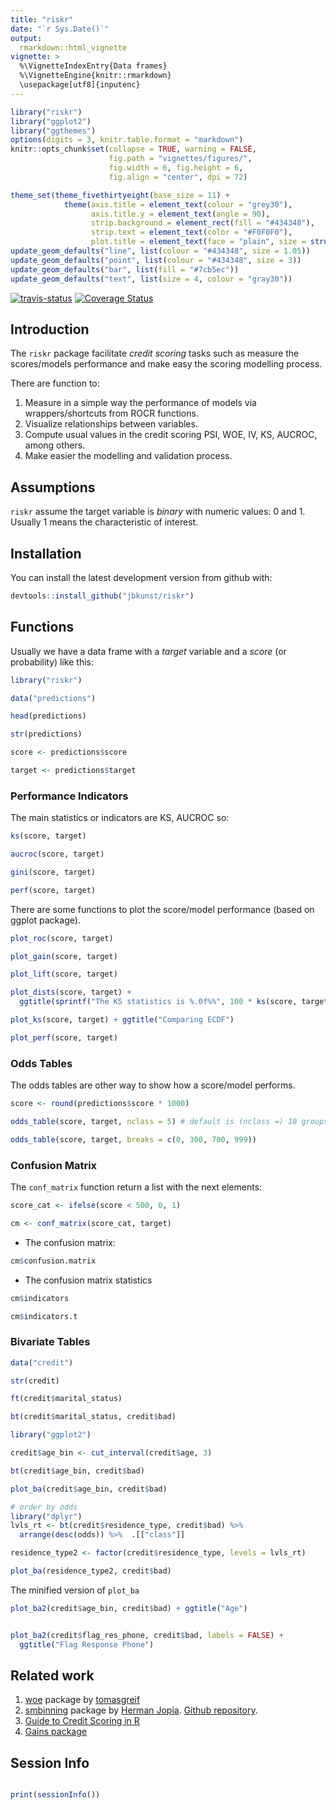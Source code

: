 ```yaml
---
title: "riskr"
date: "`r Sys.Date()`"
output:
  rmarkdown::html_vignette
vignette: >
  %\VignetteIndexEntry{Data frames}
  %\VignetteEngine{knitr::rmarkdown}
  \usepackage[utf8]{inputenc}
---
```


```r
library("riskr")
library("ggplot2")
library("ggthemes")
options(digits = 3, knitr.table.format = "markdown")
knitr::opts_chunk$set(collapse = TRUE, warning = FALSE,
                      fig.path = "vignettes/figures/",
                      fig.width = 6, fig.height = 6,
                      fig.align = "center", dpi = 72)

theme_set(theme_fivethirtyeight(base_size = 11) +
            theme(axis.title = element_text(colour = "grey30"),
                  axis.title.y = element_text(angle = 90),
                  strip.background = element_rect(fill = "#434348"),
                  strip.text = element_text(color = "#F0F0F0"),
                  plot.title = element_text(face = "plain", size = structure(1.2, class = "rel"))))
update_geom_defaults("line", list(colour = "#434348", size = 1.05))
update_geom_defaults("point", list(colour = "#434348", size = 3))
update_geom_defaults("bar", list(fill = "#7cb5ec"))
update_geom_defaults("text", list(size = 4, colour = "gray30"))
```




[![travis-status](https://api.travis-ci.org/jbkunst/riskr.svg)](https://travis-ci.org/jbkunst/riskr)
[![Coverage Status](https://coveralls.io/repos/jbkunst/riskr/badge.svg?branch=master&service=github)](https://coveralls.io/github/jbkunst/riskr?branch=master)


## Introduction

The `riskr` package facilitate *credit scoring* tasks such as measure the scores/models performance and make easy the scoring modelling process.

There are function to:

 1. Measure in a simple way the performance of models via wrappers/shortcuts from ROCR functions.
 2. Visualize relationships between variables.
 4. Compute usual values in the credit scoring PSI, WOE, IV, KS, AUCROC, among others.
 5. Make easier the modelling and validation process. 

## Assumptions

`riskr` assume the target variable is *binary* with numeric values: 0 and 1. Usually 1 means the characteristic of interest.

## Installation

You can install the latest development version from github with:

```r
devtools::install_github("jbkunst/riskr")
```

## Functions

Usually we have a data frame with a *target* variable and a *score* (or probability) like this:

```r
library("riskr")

data("predictions")

head(predictions)

str(predictions)

score <- predictions$score

target <- predictions$target
```

### Performance Indicators

The main statistics or indicators are KS, AUCROC so:

```r
ks(score, target)

aucroc(score, target)

gini(score, target)

perf(score, target)
```

There are some functions to plot the score/model performance (based on ggplot package).

```r
plot_roc(score, target)

plot_gain(score, target)

plot_lift(score, target)

plot_dists(score, target) +
  ggtitle(sprintf("The KS statistics is %.0f%%", 100 * ks(score, target)))

plot_ks(score, target) + ggtitle("Comparing ECDF")
```

```r
plot_perf(score, target)
```

### Odds Tables

The odds tables are other way to show how a score/model performs.

```r
score <- round(predictions$score * 1000)

odds_table(score, target, nclass = 5) # default is (nclass =) 10 groups of equal size

odds_table(score, target, breaks = c(0, 300, 700, 999))
```

### Confusion Matrix

The `conf_matrix` function return a list with the next elements:

```r
score_cat <- ifelse(score < 500, 0, 1)

cm <- conf_matrix(score_cat, target)
```

- The confusion matrix:
```r
cm$confusion.matrix
```

- The confusion matrix statistics
```r
cm$indicators

cm$indicators.t
```


### Bivariate Tables

```r
data("credit")

str(credit)

ft(credit$marital_status)

bt(credit$marital_status, credit$bad)

library("ggplot2")

credit$age_bin <- cut_interval(credit$age, 3)

bt(credit$age_bin, credit$bad)
```

```r
plot_ba(credit$age_bin, credit$bad)

# order by odds
library("dplyr")
lvls_rt <- bt(credit$residence_type, credit$bad) %>% 
  arrange(desc(odds)) %>%  .[["class"]]

residence_type2 <- factor(credit$residence_type, levels = lvls_rt)

plot_ba(residence_type2, credit$bad)
```

The minified version of `plot_ba`
```r
plot_ba2(credit$age_bin, credit$bad) + ggtitle("Age")


plot_ba2(credit$flag_res_phone, credit$bad, labels = FALSE) +
  ggtitle("Flag Response Phone")

```

## Related work

1. [woe](http://github.com/tomasgreif/woe) package by [tomasgreif](http://github.com/tomasgreif)
1. [smbinning](http://cran.r-project.org/web/packages/smbinning) package by [Herman Jopia](http://github.com/hjopia). [Github repository](https://github.com/cran/smbinning).
1. [Guide to Credit Scoring in R](https://cran.r-project.org/doc/contrib/Sharma-CreditScoring.pdf)
1. [Gains package](https://cran.r-project.org/web/packages/gains/gains.pdf)

## Session Info
```r
```

```r
print(sessionInfo())
```